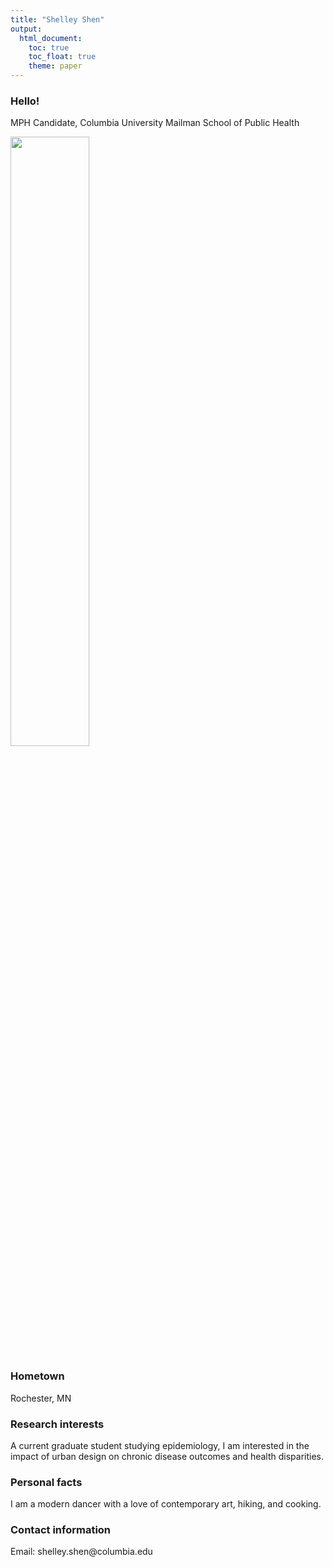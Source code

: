 ```yaml
---
title: "Shelley Shen"
output: 
  html_document:
    toc: true
    toc_float: true
    theme: paper
---
```


### Hello! 

MPH Candidate, Columbia University Mailman School of Public Health

<img src="images/headshot2.jpg" height=50%, width=50%>


### Hometown
Rochester, MN

### Research interests
A current graduate student studying epidemiology, I am interested in the impact of urban design on chronic disease outcomes and health disparities. 

### Personal facts
I am a modern dancer with a love of contemporary art, hiking, and cooking.

### Contact information
Email: shelley.shen@columbia.edu


